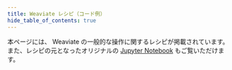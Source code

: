```yaml
---
title: Weaviate レシピ（コード例）
hide_table_of_contents: true
---
```


本ページには、 Weaviate の一般的な操作に関するレシピが掲載されています。また、レシピの元となったオリジナルの [Jupyter Notebook](https://github.com/weaviate/recipes) もご覧いただけます。


<RecipesCards path="/agents/recipes" />